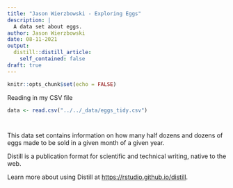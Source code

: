 ```yaml
---
title: "Jason Wierzbowski - Exploring Eggs"
description: |
  A data set about eggs.
author: Jason Wierzbowski
date: 08-11-2021
output:
  distill::distill_article:
    self_contained: false
draft: true
---
```



```r
knitr::opts_chunk$set(echo = FALSE)
```
Reading in my CSV file
```r
data <- read.csv("../../_data/eggs_tidy.csv")




```
This data set contains information on how many half dozens and dozens of eggs made to be sold in a given month of a given year.

Distill is a publication format for scientific and technical writing, native to the web.

Learn more about using Distill at <https://rstudio.github.io/distill>.


